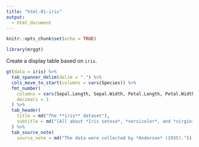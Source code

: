 ```yaml
---
title: "html-01-iris"
output:
  - html_document
---
```


```r
knitr::opts_chunk$set(echo = TRUE)

library(mrggt)
```

Create a display table based on `iris`.

```r
gt(data = iris) %>%
  tab_spanner_delim(delim = ".") %>%
  cols_move_to_start(columns = vars(Species)) %>%
  fmt_number(
    columns = vars(Sepal.Length, Sepal.Width, Petal.Length, Petal.Width),
    decimals = 1
  ) %>%
  tab_header(
    title = md("The **iris** dataset"),
    subtitle = md("[All about *Iris setosa*, *versicolor*, and *virginica*]")
  ) %>%
  tab_source_note(
    source_note = md("The data were collected by *Anderson* (1935)."))
```
